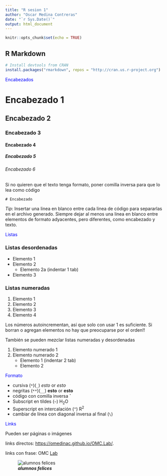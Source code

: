 ```yaml
---
title: "R sesion 1"
author: "Oscar Medina Contreras"
date: "`r Sys.Date()`"
output: html_document
---
```


```r
knitr::opts_chunk$set(echo = TRUE)
```

## R Markdown

```r
# Install devtools from CRAN
install.packages("rmarkdown", repos = "http://cran.us.r-project.org")
```

<span style="color: blue;">Encabezados</span>

# Encabezado 1
## Encabezado 2
### Encabezado 3
#### Encabezado 4
##### Encabezado 5
###### Encabezado 6

Si no quieren que el texto tenga formato, poner comilla inversa para que lo lea como código

`# Encabezado`

*Tip*: Insertar una linea en blanco entre cada linea de código para separarlas en el archivo generado. Siempre dejar al menos una linea en blanco entre elementos de formato adyacentes, pero diferentes, como encabezado y texto.

<span style="color: blue;">Listas</span>

### Listas desordenadas ###

* Elemento 1
- Elemento 2
  * Elemento 2a (indentar 1 tab)
+ Elemento 3

### Listas numeradas ###

1. Elemento 1
1. Elemento 2
4. Elemento 3
27. Elemento 4

Los números autoincrementan, así que solo con usar 1 es suficiente. Si borran o agregan elementos no hay que preocuparse por el orden!!

También se pueden mezclar listas numeradas y desordenadas

1. Elemento numerado 1
1. Elemento numerado 2
    * Elemento 1 (indentar 2 tab)
    * Elemento 2
    
<span style="color: blue;">Formato</span>

* cursiva (`*`)(`_`) *esto* or _esto_ 
* negritas (`**`)(`__`) **esto** or __esto__
* código con comilla inversa **`**
* Subscript en tildes (`~`) H~2~O
* Superscript en intercalación (`^`) R^2^
* cambiar de línea con diagonal inversa al final (`\`)

<span style="color: blue;">Links</span>

Pueden ser páginas o imágenes

links directos: <https://omedinac.github.io/OMC.Lab/>.

links con frase: OMC [Lab](https://omedinac.github.io/OMC.Lab/)

![***alumnos felices***](https://omedinac.github.io/OMC.Lab/images/estudiantes.png)